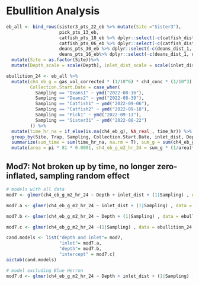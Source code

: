 # Ebullition Analysis

```r
eb_all <- bind_rows(sister3_pts_22_eb %>% mutate(Site ="Sister3"), 
                    pick_pts_13_eb,
                    catfish_pts_18_eb %>% dplyr::select(-c(catfish_dist_1, catfish_dist_2)),
                    catfish_pts_06_eb %>% dplyr::select(-c(catfish_dist_1, catfish_dist_2)),
                    deans_pts_30_eb %>% dplyr::select(-c(deans_dist_1, deans_dist_2)),
                    deans_pts_16_eb%>% dplyr::select(-c(deans_dist_1, deans_dist_2))) %>% 
  mutate(Site = as.factor(Site))%>% 
  mutate(Depth_scale = scale(Depth), inlet_dist_scale = scale(inlet_dist))

ebullition_24 <- eb_all %>% 
  mutate(ch4_eb_g = gas_vol_corrected * (1/10^6) * ch4_conc * (1/10^3) * 16.04 * (1/0.0821)* (1/293.15), 
         Collection.Start.Date = case_when(
           Sampling == "Deans1" ~ ymd("2022-08-16"),
           Sampling == "Deans2" ~ ymd("2022-08-30"), 
           Sampling == "Catfish1" ~ ymd("2022-09-06"),
           Sampling == "Catfish2" ~ ymd("2022-09-18"), 
           Sampling == "Pick1" ~ ymd("2022-09-13"),
           Sampling == "Sister31" ~ ymd("2022-08-22")
         )) %>% 
  mutate(time_hr_na = if_else(is.na(ch4_eb_g), NA_real_, time_hr)) %>% 
  group_by(Site, Trap, Sampling, Collection.Start.Date, inlet_dist, Depth, inlet_dist_scale, Depth_scale) %>% 
  summarize(sum_time = sum(time_hr_na, na.rm = T), sum_g = sum(ch4_eb_g, na.rm = T)) %>% 
  mutate(area = pi * 81 * 0.0001, ch4_eb_g_m2_hr_24 = sum_g * (1/area)* (1/sum_time))
```

## Mod7: Not broken up by time, no longer zero-inflated, sampling random effect
```r
# models with all data
mod7 <- glmer(ch4_eb_g_m2_hr_24 ~ Depth + inlet_dist + (1|Sampling) , data = ebullition_24 %>% filter(ch4_eb_g_m2_hr_24 > 0), family = Gamma(link = "log"))

mod7.a <- glmer(ch4_eb_g_m2_hr_24 ~ inlet_dist + (1|Sampling) , data = ebullition_24 %>% filter(ch4_eb_g_m2_hr_24 > 0), family = Gamma(link = "log"))

mod7.b <- glmer(ch4_eb_g_m2_hr_24 ~ Depth + (1|Sampling) , data = ebullition_24 %>% filter(ch4_eb_g_m2_hr_24 > 0), family = Gamma(link = "log"))

mod7.c <- glmer(ch4_eb_g_m2_hr_24 ~(1|Sampling) , data = ebullition_24 %>% filter(ch4_eb_g_m2_hr_24 > 0), family = Gamma(link = "log"))

cand.models <- list("depth and inlet"= mod7, 
                    "inlet"= mod7.a,
                    "depth"= mod7.b, 
                    "intercept" = mod7.c)
aictab(cand.models)

# model excluding Blue Herron 
mod7.d <- glmer(ch4_eb_g_m2_hr_24 ~ Depth + inlet_dist + (1|Sampling) , data = ebullition_24 %>% filter(ch4_eb_g_m2_hr_24 > 0, Site != "Picks"), family = Gamma(link = "log"))
```
